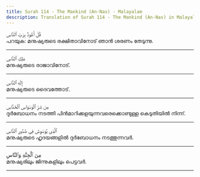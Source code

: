```yaml
---
title: Surah 114 - The Mankind (An-Nas) - Malayalam
description: Translation of Surah 114 - The Mankind (An-Nas) in Malayalam
---
```





<Aside type="quran" title="1">
قُلْ أَعُوذُ بِرَبِّ ٱلنَّاسِ
</Aside>

<Aside type="reference" title="1">
പറയുക: മനുഷ്യരുടെ രക്ഷിതാവിനോട്‌ ഞാന്‍ ശരണം തേടുന്നു.
</Aside>

---

<Aside type="quran" title="2">
مَلِكِ ٱلنَّاسِ
</Aside>

<Aside type="reference" title="2">
മനുഷ്യരുടെ രാജാവിനോട്‌.
</Aside>

---

<Aside type="quran" title="3">
إِلَٰهِ ٱلنَّاسِ
</Aside>

<Aside type="reference" title="3">
മനുഷ്യരുടെ ദൈവത്തോട്‌.
</Aside>

---

<Aside type="quran" title="4">
مِن شَرِّ ٱلْوَسْوَاسِ ٱلْخَنَّاسِ
</Aside>

<Aside type="reference" title="4">
ദുര്‍ബോധനം നടത്തി പിന്‍മാറിക്കളയുന്നവരെക്കൊണ്ടുള്ള കെടുതിയില്‍ നിന്ന്‌.
</Aside>

---

<Aside type="quran" title="5">
ٱلَّذِى يُوَسْوِسُ فِى صُدُورِ ٱلنَّاسِ
</Aside>

<Aside type="reference" title="5">
മനുഷ്യരുടെ ഹൃദയങ്ങളില്‍ ദുര്‍ബോധനം നടത്തുന്നവര്‍.
</Aside>

---

<Aside type="quran" title="6">
مِنَ ٱلْجِنَّةِ وَٱلنَّاسِ
</Aside>

<Aside type="reference" title="6">
മനുഷ്യരിലും ജിന്നുകളിലും പെട്ടവര്‍.
</Aside>

---
